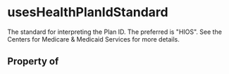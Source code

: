 # usesHealthPlanIdStandard

The standard for interpreting the Plan ID. The preferred is "HIOS". See the Centers for Medicare &amp; Medicaid Services for more details.

## Property of



